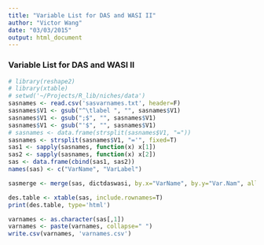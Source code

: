 ```yaml
---
title: "Variable List for DAS and WASI II"
author: "Victor Wang"
date: "03/03/2015"
output: html_document
---
```


### Variable List for DAS and WASI II

```r
# library(reshape2)
# library(xtable)
# setwd('~/Projects/R_lib/niches/data')
sasnames <- read.csv('sasvarnames.txt', header=F)
sasnames$V1 <- gsub("^\tlabel ", "", sasnames$V1)
sasnames$V1 <- gsub(";$", "", sasnames$V1)
sasnames$V1 <- gsub("'$", "", sasnames$V1)
# sasnames <- data.frame(strsplit(sasnames$V1, "="))
sasnames <- strsplit(sasnames$V1, "='", fixed=T)
sas1 <- sapply(sasnames, function(x) x[1])
sas2 <- sapply(sasnames, function(x) x[2])
sas <- data.frame(cbind(sas1, sas2))
names(sas) <- c("VarName", "VarLabel")

sasmerge <- merge(sas, dictdaswasi, by.x="VarName", by.y="Var.Nam", all.x=TRUE)

des.table <- xtable(sas, include.rownames=T)
print(des.table, type='html')

varnames <- as.character(sas[,1])
varnames <- paste(varnames, collapse=" ")
write.csv(varnames, 'varnames.csv')

```
